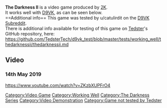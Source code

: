 <strong>The Darkness II</strong> is a video game produced by [[2K]].
<br />
It works well with [[D9VK]], as can be seen below.
<br />
==Additional info==
This game was tested by u/catulirdit on the [[D9VK Subreddit]].
<br />
There is additional info available for testing of this game on [[User:Tedster|Tedster]]'s GitHub repository, here:
<br />
https://github.com/TedsterTech/d9vk_test/blob/master/tests/working_well/thedarknessii/thedarknessii.md
==Video==
===14th May 2019===
<youtube>https://www.youtube.com/watch?v=ZKzbXUPFrO4</youtube>

[[Category:Video Game]]
[[Category:Working Well]]
[[Category:The Darkness Series]]
[[Category:Video Demonstration]]
[[Category:Game not tested by Tedster]]
